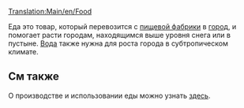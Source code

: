 [[Translation:Main/en/Food]]{{en/-}}
{{ru/Груз|название=Еда
|изображение=Foodprocplant.png
|производит=[[Main/ru/Пищевая фабрика|Пищевая фабрика]]
|принимает=[[Main/ru/Город|город]]
}}

Еда это товар, который перевозится с [[Main/ru/Пищевая фабрика|пищевой фабрики]] в [[Main/ru/Город|город]], и помогает расти городам, находящимся выше уровня снега или в пустыне. [[Main/ru/Вода|Вода]] также нужна для роста города в субтропическом климате.

==См также==
О производстве и использовании еды можно узнать [http://ru.wikipedia.org/wiki/%D0%9F%D0%B8%D1%89%D0%B0 здесь].
